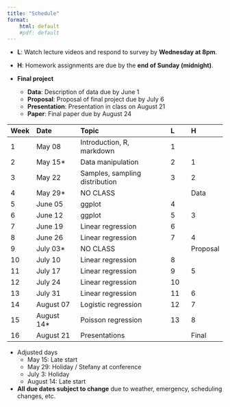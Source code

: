 ```yaml
---
title: "Schedule"
format:
    html: default
    #pdf: default
---
```


- **L**: Watch lecture videos and respond to survey by **Wednesday at 8pm**.

- **H**: Homework assignments are due by the **end of Sunday (midnight)**.

- **Final project**  
  - **Data**: Description of data due by June 1  
  - **Proposal**: Proposal of final project due by July 6  
  - **Presentation**: Presentation in class on August 21  
  - **Paper**: Final paper due by August 24  

Week	  | Date          |	Topic	                        |	L	    |	H	    |
|:------|:--------------|:------------------------------|:------|:------|
1	    |	May 08    	|	Introduction, R, markdown	        |	1	    |		|
2	    |	May 15*	    |	Data manipulation	                |	2	    |	1	|
3	    |	May 22	    |	Samples, sampling distribution	  |	3	    |	2	|
4	    |	May 29*	    |	NO CLASS	                        |	 	    |	Data	|
5	    |	June 05	    |	ggplot	                          |	4	    |	 	|
6	    |	June 12	    |	ggplot	                          |	5	    |	3 |
7	    |	June 19	    |	Linear regression                 |	6	    |	 	|
8	    |	June 26	    |	Linear regression         	      |	7	    |	4	|
9	    |	July 03*	  |	NO CLASS             	            |		    |	Proposal	|
10	  |	July 10	    |	Linear regression	                |	8	    |		|
11	  |	July 17	    |	Linear regression   	            |	9	    |	5	|
12	  |	July 24	    |	Linear regression   	            |	10	  |	 	|
13	  |	July 31	    |	Linear regression   	            |	11	  |	6	|
14	  |	August 07   |	Logistic regression               |	12	  |	7	|
15	  |	August 14*	|	Poisson regression                |	13	  |	8	|
16	  |	August 21	  |	Presentations	                    |		    | Final	| 

* Adjusted days  
  * May 15: Late start 
  * May 29: Holiday / Stefany at conference  
  * July 3: Holiday  
  * August 14: Late start  

- **All due dates subject to change** due to weather, emergency, scheduling changes, etc. 

